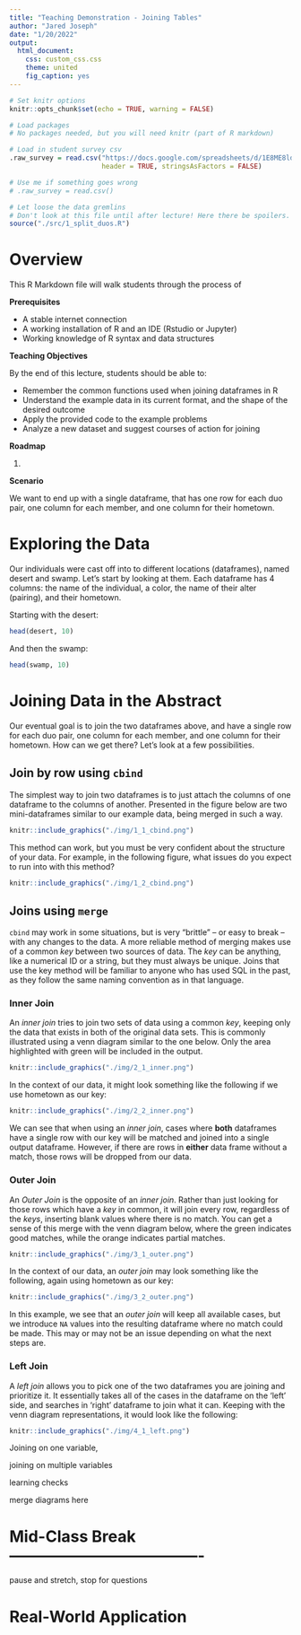 ```yaml
---
title: "Teaching Demonstration - Joining Tables"
author: "Jared Joseph"
date: "1/20/2022"
output: 
  html_document: 
    css: custom_css.css
    theme: united
    fig_caption: yes
---
```


```r
# Set knitr options
knitr::opts_chunk$set(echo = TRUE, warning = FALSE)

# Load packages
# No packages needed, but you will need knitr (part of R markdown)

# Load in student survey csv
.raw_survey = read.csv("https://docs.google.com/spreadsheets/d/1E8ME8ldv8Pv4-saL-ZYHJckmVPNgcNd53LasYiW0jwU/export?format=csv&usp=sharing",
                       header = TRUE, stringsAsFactors = FALSE)

# Use me if something goes wrong
# .raw_survey = read.csv()

# Let loose the data gremlins
# Don't look at this file until after lecture! Here there be spoilers.
source("./src/1_split_duos.R")
```

# Overview

This R Markdown file will walk students through the process of 

**Prerequisites**

* A stable internet connection
* A working installation of R and an IDE (Rstudio or Jupyter)
* Working knowledge of R syntax and data structures 

**Teaching Objectives**

By the end of this lecture, students should be able to:

* Remember the common functions used when joining dataframes in R
* Understand the example data in its current format, and the shape of the desired outcome
* Apply the provided code to the example problems
* Analyze a new dataset and suggest courses of action for joining

**Roadmap**

1. 

**Scenario**

We want to end up with a single dataframe, that has one row for each duo pair, one column for each member, and one column for their hometown.

# Exploring the Data

Our individuals were cast off into to different locations (dataframes), named desert and swamp. Let's start by looking at them. Each dataframe has 4 columns: the name of the individual, a color, the name of their alter (pairing), and their hometown.

Starting with the desert:

```r
head(desert, 10)
```

And then the swamp:

```r
head(swamp, 10)
```

# Joining Data in the Abstract

Our eventual goal is to join the two dataframes above, and have a single row for each duo pair, one column for each member, and one column for their hometown. How can we get there? Let's look at a few possibilities.

## Join by row using `cbind`

The simplest way to join two dataframes is to just attach the columns of one dataframe to the columns of another. Presented in the figure below are two mini-dataframes similar to our example data, being merged in such a way.

```r
knitr::include_graphics("./img/1_1_cbind.png")
```

This method can work, but you must be very confident about the structure of your data. For example, in the following figure, what issues do you expect to run into with this method?

```r
knitr::include_graphics("./img/1_2_cbind.png")
```

## Joins using `merge`

`cbind` may work in some situations, but is very "brittle" -- or easy to break -- with any changes to the data. A more reliable method of merging makes use of a common *key* between two sources of data. The *key* can be anything, like a numerical ID or a string, but they must always be unique. Joins that use the key method will be familiar to anyone who has used SQL in the past, as they follow the same naming convention as in that language.

### Inner Join

An *inner join* tries to join two sets of data using a common *key*, keeping only the data that exists in both of the original data sets. This is commonly illustrated using a venn diagram similar to the one below. Only the area highlighted with green will be included in the output.

```r
knitr::include_graphics("./img/2_1_inner.png")
```

In the context of our data, it might look something like the following if we use hometown as our key:

```r
knitr::include_graphics("./img/2_2_inner.png")
```

We can see that when using an *inner join*, cases where **both** dataframes have a single row with our key will be matched and joined into a single output dataframe. However, if there are rows in **either** data frame without a match, those rows will be dropped from our data.

### Outer Join

An *Outer Join* is the opposite of an *inner join*. Rather than just looking for those rows which have a *key* in common, it will join every row, regardless of the *keys*, inserting blank values where there is no match. You can get a sense of this merge with the venn diagram below, where the green indicates good matches, while the orange indicates partial matches.

```r
knitr::include_graphics("./img/3_1_outer.png")
```

In the context of our data, an *outer join* may look something like the following, again using hometown as our key:

```r
knitr::include_graphics("./img/3_2_outer.png")
```

In this example, we see that an *outer join* will keep all available cases, but we introduce `NA` values into the resulting dataframe where no match could be made. This may or may not be an issue depending on what the next steps are.

### Left Join

A *left join* allows you to pick one of the two dataframes you are joining and prioritize it. It essentially takes all of the cases in the dataframe on the 'left' side, and searches in 'right' dataframe to join what it can. Keeping with the venn diagram representations, it would look like the following:

```r
knitr::include_graphics("./img/4_1_left.png")
```










Joining on one variable,


joining on multiple variables

learning checks








merge diagrams here

# Mid-Class Break -------------------------------------

pause and stretch, stop for questions

# Real-World Application



